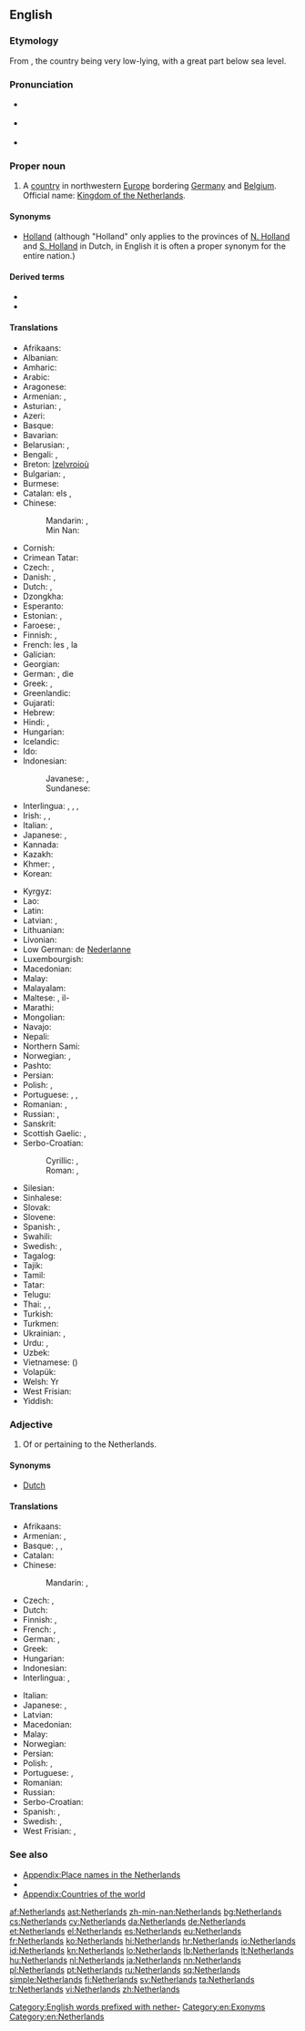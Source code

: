 ==English==

{{wikipedia}}

===Etymology===
From {{compound|nether|land|t1=lower|alt2=lands}}, the country being very low-lying, with a great part below sea level.

===Pronunciation===
* {{a|UK}} {{IPA|/ˈnɛ.ðə.ləndz/}}
* {{a|UK}} {{IPA|/ˈnɛ.ðɚ.ləndz/}}
* {{audio|en-us-Netherlands.ogg|Audio (US)}}

===Proper noun===
{{en-proper noun|head=the Netherlands}}

# A [[country]] in northwestern [[Europe]] bordering [[Germany]] and [[Belgium]]. Official name: [[Kingdom of the Netherlands]].

====Synonyms====
* [[Holland]] (although "Holland" only applies to the provinces of [[w:North Holland|N. Holland]] and [[w:South Holland|S. Holland]] in Dutch, in English it is often a proper synonym for the entire nation.)

====Derived terms====
* {{l|en|Netherlander}}
* {{l|en|Netherlandish}}

====Translations====
{{trans-top|country in northwestern Europe}}
* Afrikaans: {{t+|af|Nederland}}
* Albanian: {{t+|sq|Holanda}}
* Amharic: {{t-|am|ሆላንድ|sc=Ethi}}
* Arabic: {{t-|ar|هولندا|f|tr=hulánda}}
* Aragonese: {{t-|an|Países Baxos|m|p}}
* Armenian: {{t-|hy|Նիդերլանդներ|p|tr=Niderlandner}}, {{t-|hy|Հոլանդիա|tr=Holandia}}
* Asturian: {{t+|ast|Países Baxos|m|p}}, {{t+|ast|Holanda|f}}
* Azeri: {{t+|az|Niderland}}
* Basque: {{t+|eu|Herbehereak}}
* Bavarian: {{tø|bar|Niedalånde}}
* Belarusian: {{t-|be|Нідэрланды|m|p|tr=Niderlándy}}, {{t-|be|Галандыя|f|tr=Halándyja}}
* Bengali: {{t-|bn|নেদারল্যান্ডস|tr=nedarlyanḑôs}}, {{t-|bn|হল্যান্|tr=hôlyanḑ|sc=Beng}}
* Breton: [[Izelvroioù]]
* Bulgarian: {{t+|bg|Холандия|f|tr=Holándija}}, {{t-|bg|Нидерландия|f|tr=Niderlándija|sc=Cyrl}}
* Burmese: {{t-|my|နယ်သာလန်နိုင်ငံ|sc=Mymr|tr=nèthalan naingngan}}
* Catalan: els {{t+|ca|Països Baixos|m|p}}, {{t-|ca|Holanda|f}}
* Chinese:
*: Mandarin: {{t-|cmn|荷蘭|sc=Hani}}, {{t-|cmn|荷兰|tr=Hélán|sc=Hani}}
*: Min Nan: {{t-|nan|Kē-tē-kok}}
* Cornish: {{t-|kw|Iseldiryow}}
* Crimean Tatar: {{tø|crh|Felemenk}}
* Czech: {{t+|cs|Nizozemsko|n}}, {{t+|cs|Holandsko|n}}
* Danish: {{t+|da|Holland}}, {{t+|da|Nederlandene}}
* Dutch: {{t+|nl|Nederland}}, {{t|nl|Holland|n}}
* Dzongkha: {{t-|dz|ནེ་དར་ལེནཌསི་|sc=Tibt}}
* Esperanto: {{t+|eo|Nederlando}}
* Estonian: {{t+|et|Madalmaad}}, {{t+|et|Holland}}
* Faroese: {{t-|fo|Niðurlond|n|p}}, {{t-|fo|Háland|n}}
* Finnish: {{t+|fi|Alankomaat|p}}, {{t+|fi|Hollanti}}
* French: les {{t+|fr|Pays-Bas|m|p}}, la {{t+|fr|Hollande|f}}
* Galician: {{t+|gl|Países Baixos|m|p}}
* Georgian: {{t-|ka|ნიდერლანდი|tr=niderlandi|sc=Geor}}
* German: {{t+|de|Holland|n}}, die {{t+|de|Niederlande|n|p}}
* Greek: {{t+|el|Κάτω Χώρες|tr=Káto Khóres|f|p}}, {{t+|el|Ολλανδία|f|tr=Ollandía}}
* Greenlandic: {{t-|kl|Pukkitsormiut}}
* Gujarati: {{t-|gu|નેધરલેંડ|sc=Gujr}}
* Hebrew: {{t+|he|הולנד|tr=holand}}
* Hindi: {{t+|hi|नीदरलैण्ड|tr=nīdarlaiṇḍ}}, {{t-|hi|हॉलैंड|tr=holaiṇḍ|sc=Deva}}
* Hungarian: {{t+|hu|Hollandia}}
* Icelandic: {{t+|is|Holland|n}}
* Ido: {{t+|io|Nederlando}}
* Indonesian: {{t+|id|Belanda}}
*: Javanese: {{t-|jv|Walanda}}, {{t-|jv|Londo}}
*: Sundanese: {{t-|su|Walanda}}
* Interlingua: {{t-|ia|Hollanda}}, {{t-|ia|Paises Basse}}, {{t-|ia|Nederlandia}}, {{t-|ia|Nederland}}
* Irish: {{t-|ga|Ollainn|f|alt=An Ollainn}}, {{t-|ga|Ísiltír|f|alt=An Ísiltír}}, {{t-|ga|Ríocht na hÍsiltíre|f}}
* Italian: {{t+|it|Paesi Bassi}} {{m|p}}, {{t+|it|Olanda|f}}
* Japanese: {{t+|ja|オランダ|tr=Oranda}}, {{qualifier|rare}} {{t-|ja|蘭国|tr=らんこく, Rankoku|sc=Jpan}}
* Kannada: {{t+|kn|ನೆದರ್‍ಲ್ಯಾಂಡ್ಸ್|sc=Knda}}
* Kazakh: {{t|kk|Нидерланд|tr=Niderland|sc=Cyrl}}
* Khmer: {{t-|km|ហូឡង់|tr=hoolɑng|sc=Khmr}}, {{t-|km|ណេដឺរឡន់ថ៍|sc=Khmr}}
* Korean: {{t+|ko|네덜란드|tr=Nedeollandeu|sc=Hang}}
{{trans-mid}}
* Kyrgyz: {{t-|ky|Нидерланддар|tr=Niderlanddar|sc=Cyrl}}
* Lao: {{t+|lo|ໂຮນລັງ|tr=hōn-lang|sc=Laoo}}
* Latin: {{t-|la|Nederlandia|f}}
* Latvian: {{t+|lv|Nīderlande|f}}, {{t|lv|Holande|f}}
* Lithuanian: {{t+|lt|Nyderlandai}}
* Livonian: {{tø|liv|Holand}}
* Low German: de [[Nederlanne]]
* Luxembourgish: {{t+|lb|Holland|n}}
* Macedonian: {{t+|mk|Холандија|f|tr=Holándija}}
* Malay: {{t-|ms|Belanda}}
* Malayalam: {{t-|ml|നെതർലന്റ്സ്|sc=Mlym}}
* Maltese: {{t-|mt|Olanda|f|alt=l-Olanda}}, il-{{t-|mt|Pajjiżi Baxxi}}
* Marathi: {{t-|mr|नेदरलँड्स|sc=Deva}}
* Mongolian: {{t-|mn|Нидерланд|tr=Niderland|sc=Cyrl}}
* Navajo: {{tø|nv|Kéyah Wóyahgo Siʼánígíí}}
* Nepali: {{t-|ne|नेदरल्याण्ड्स|sc=Deva}}
* Northern Sami: {{tø|se|Vuolleeatnamat}}
* Norwegian: {{t+|no|Nederland}}, {{t-|no|Holland}}
* Pashto: {{t-|ps|هالنډ|sc=ps-Arab}}
* Persian: {{t+|fa|هلند|tr=Holand}}
* Polish: {{t+|pl|Holandia|f}}, {{t+|pl|Niderlandy|p}} {{qualifier|rare}}
* Portuguese: {{t+|pt|Holanda|f}}, {{t+|pt|Países Baixos|m|p}}, {{t-|pt|Neerlândia|f}}
* Romanian: {{t+|ro|Olanda|f}}, {{t+|ro|Țările de Jos}}
* Russian: {{t+|ru|Нидерланды|m|p|tr=Niderlándy}}, {{t+|ru|Голландия|f|tr=Gollándija}}
* Sanskrit: {{t-|sa|नेदरलैंड्स|sc=Deva}}
* Scottish Gaelic: {{t-|gd|An Olaind|f}}, {{t-|gd|An Talamh Ìseal|m}}
* Serbo-Croatian:
*: Cyrillic: {{t-|sh|Низоземска|f|alt=Ни̏зозе̄мска̄}}, {{t-|sh|Холандија|f|alt=Хола̀ндија}}
*: Roman: {{t+|sh|Nizozemska|f|alt=Nȉzozēmskā}}, {{t-|sh|Holandija|f|alt=Holàndija}}
* Silesian: {{tø|szl|Ńiderlandy|p}}
* Sinhalese: {{t-|si|නෙදර්ලන්තය|sc=Sinh}}
* Slovak: {{t-|sk|Holandsko|n}}
* Slovene: {{t+|sl|Nizozemska|alt=Nizozémska|f}}
* Spanish: {{t+|es|Países Bajos|m|p}}, {{t+|es|Holanda|f}}
* Swahili: {{t+|sw|Uholanzi}}
* Swedish: {{t+|sv|Nederländerna|n|p}}, {{t+|sv|Holland|n}}
* Tagalog: {{t-|tl|Olanda}}
* Tajik: {{t-|tg|Нидерланд|tr=Niderland|sc=Cyrl}}
* Tamil: {{t+|ta|நெதர்லாந்து|tr=netarlāntu|sc=Taml}}
* Tatar: {{t-|tt|Нидерландлар|tr=Niderlandlar|sc=Cyrl}}
* Telugu: {{t-|te|నెదర్లాండ్|tr=nedarlāṇḍ|sc=Telu}}
* Thai: {{t+|th|เนเธอร์แลนด์|tr=nayterlaen}}, {{t+|th|ฮอลแลนด์|tr=honlaen}}, {{t+|th|ฮอลันดา|tr=horlandaa}}
* Turkish: {{t+|tr|Hollanda}}
* Turkmen: {{t-|tk|Niderlandlar}}
* Ukrainian: {{t+|uk|Нідерланди|m|p|tr=Niderlándy}}, {{t-|uk|Голландія|f|tr=Hollándija}}
* Urdu: {{t-|ur|نیدرلینڈ|tr=nīdarlaiṇḍ|sc=ur-Arab}}, {{t-|ur|ہالینڈ|tr=holaiṇḍ|sc=ur-Arab}}
* Uzbek: {{t-|uz|Niderlandlar}}
* Vietnamese: {{t-|vi|Hà Lan}} ({{t-|vi|荷蘭}})
* Volapük: {{t+|vo|Nedän}}
* Welsh: Yr {{t+|cy|Iseldiroedd}}
* West Frisian: {{t+|fy|Nederlân}}
* Yiddish: {{t-|yi|האלאנד|sc=Hebr}}
{{trans-bottom}}

===Adjective===
{{en-adj|-}}

# Of or pertaining to the Netherlands.

====Synonyms====
* [[Dutch]]

====Translations====
{{trans-top|pertaining to the Netherlands}}
* Afrikaans: {{t+|af|Nederlandsch}}
* Armenian: {{t-|hy|նիդերլանդական|tr=niderlandakan}},  {{t-|hy|հոլանդական|tr=holandakan}}
* Basque: {{t-|eu|herbeheretar}}, {{t-|eu|nederlandar}}, {{t-|eu|holandar}}
* Catalan: {{t+|ca|holandès}}
* Chinese:
*: Mandarin: {{t-|cmn|荷蘭|alt=荷蘭的|sc=Hani}}, {{t-|cmn|荷兰|alt=荷兰的|tr=Hélán de|sc=Hani}}
* Czech: {{t+|cs|nizozemský}}, {{t+|cs|holandský}}
* Dutch: {{t+|nl|Nederlands}}
* Finnish: {{t+|fi|hollantilainen}}, {{t-|fi|alankomaalainen}}
* French: {{t+|fr|néerlandais}}, {{t+|fr|hollandais}}
* German: {{t-|de|niederlandisch}}, {{t+|de|holländisch}}
* Greek: {{t+|el|ολλανδικός|tr=ollandikós}}
* Hungarian: {{t+|hu|holland}}
* Indonesian: {{t+|id|Belanda}}
* Interlingua: {{t-|ia|hollandese}}, {{t-|ia|nederlandese}}
{{trans-mid}}
* Italian: {{t+|it|olandese}}
* Japanese: {{t+|ja|オランダ|tr=Oranda}}, {{t+|ja|ネーデルランド|tr=Nēderurando}}
* Latvian: {{t|lv|Nīderlandes}}
* Macedonian: {{t-|mk|холандски|tr=hòlandski}}
* Malay: {{t-|ms|Belanda}}
* Norwegian: {{t+|no|nederlandsk}}
* Persian: {{t+|fa|هلندی|tr=holandi}}
* Polish: {{t+|pl|holenderski}}, {{t+|pl|niderlandzki}}
* Portuguese: {{t+|pt|holandês}}, {{t+|pt|neerlandês}}
* Romanian: {{t-|ro|olandez|m}}
* Russian: {{t+|ru|нидерландский|tr=niderlándskij}}
* Serbo-Croatian: {{t-|sh|nizozemski|alt=nȉzozēmskī}}
* Spanish: {{t+|es|holandés}}, {{t+|es|neerlandés}}
* Swedish: {{t+|sv|nederländsk}},  {{t+|sv|holländsk}}
* West Frisian: {{t+|fy|Nederlânsk}}, {{t+|fy|Hollânsk}}
{{trans-bottom}}

===See also===
* [[Appendix:Place names in the Netherlands]]
* {{list:countries of Europe/en}}
* [[Appendix:Countries of the world]]

[[Category:English words prefixed with nether-]]
[[Category:en:Exonyms]]
[[Category:en:Netherlands]]

[[af:Netherlands]]
[[ast:Netherlands]]
[[zh-min-nan:Netherlands]]
[[bg:Netherlands]]
[[cs:Netherlands]]
[[cy:Netherlands]]
[[da:Netherlands]]
[[de:Netherlands]]
[[et:Netherlands]]
[[el:Netherlands]]
[[es:Netherlands]]
[[eu:Netherlands]]
[[fr:Netherlands]]
[[ko:Netherlands]]
[[hi:Netherlands]]
[[hr:Netherlands]]
[[io:Netherlands]]
[[id:Netherlands]]
[[kn:Netherlands]]
[[lo:Netherlands]]
[[lb:Netherlands]]
[[lt:Netherlands]]
[[hu:Netherlands]]
[[nl:Netherlands]]
[[ja:Netherlands]]
[[nn:Netherlands]]
[[pl:Netherlands]]
[[pt:Netherlands]]
[[ru:Netherlands]]
[[sq:Netherlands]]
[[simple:Netherlands]]
[[fi:Netherlands]]
[[sv:Netherlands]]
[[ta:Netherlands]]
[[tr:Netherlands]]
[[vi:Netherlands]]
[[zh:Netherlands]]